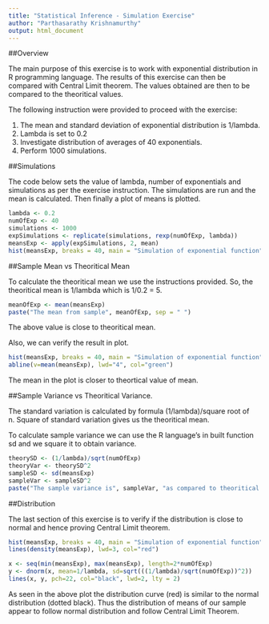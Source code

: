 ```yaml
---
title: "Statistical Inference - Simulation Exercise"
author: "Parthasarathy Krishnamurthy"
output: html_document
---
```


##Overview

The main purpose of this exercise is to work with exponential distribution in R programming language. The results of this exercise can then be compared with Central Limit theorem. The values obtained are then to be compared to the theoritical values.

The following instruction were provided to proceed with the exercise:

1. The mean and standard deviation of exponential distribution is 1/lambda.
2. Lambda is set to 0.2
3. Investigate distribution of averages of 40 exponentials.
4. Perform 1000 simulations. 

##Simulations

The code below sets the value of lambda, number of exponentials and simulations as per the exercise instruction. The simulations are run and the mean is calculated. Then finally a plot of means is plotted.

```r
lambda <- 0.2
numOfExp <- 40
simulations <- 1000
expSimulations <- replicate(simulations, rexp(numOfExp, lambda))
meansExp <- apply(expSimulations, 2, mean)
hist(meansExp, breaks = 40, main = "Simulation of exponential function")
```

##Sample Mean vs Theoritical Mean

To calculate the theoritical mean we use the instructions provided. So, the theoritical mean is 1/lambda which is 1/0.2 = 5.

```r
meanOfExp <- mean(meansExp)
paste("The mean from sample", meanOfExp, sep = " ")
```

The above value is close to theoritical mean. 

Also, we can verify the result in plot.

```r
hist(meansExp, breaks = 40, main = "Simulation of exponential function")
abline(v=mean(meansExp), lwd="4", col="green")
```

The mean in the plot is closer to theortical value of mean.

##Sample Variance vs Theoritical Variance.

The standard variation is calculated by formula (1/lambda)/square root of n. Square of standard variation gives us the theoritical mean.

To calculate sample variance we can use the R language's in built function sd and we square it to obtain variance.

```r
theorySD <- (1/lambda)/sqrt(numOfExp)
theoryVar <- theorySD^2
sampleSD <- sd(meansExp)
sampleVar <- sampleSD^2
paste("The sample variance is", sampleVar, "as compared to theoritical variance of", theoryVar, sep = " ")
```


##Distribution

The last section of this exercise is to verify if the distribution is close to normal and hence proving Central Limit theorem.

```r
hist(meansExp, breaks = 40, main = "Simulation of exponential function", prob=TRUE)
lines(density(meansExp), lwd=3, col="red")

x <- seq(min(meansExp), max(meansExp), length=2*numOfExp)
y <- dnorm(x, mean=1/lambda, sd=sqrt(((1/lambda)/sqrt(numOfExp))^2))
lines(x, y, pch=22, col="black", lwd=2, lty = 2)
```

As seen in the above plot the distribution curve (red) is similar to the normal distribution (dotted black). Thus the distribution of means of our sample appear to follow normal distribution and follow Central Limit Theorem.